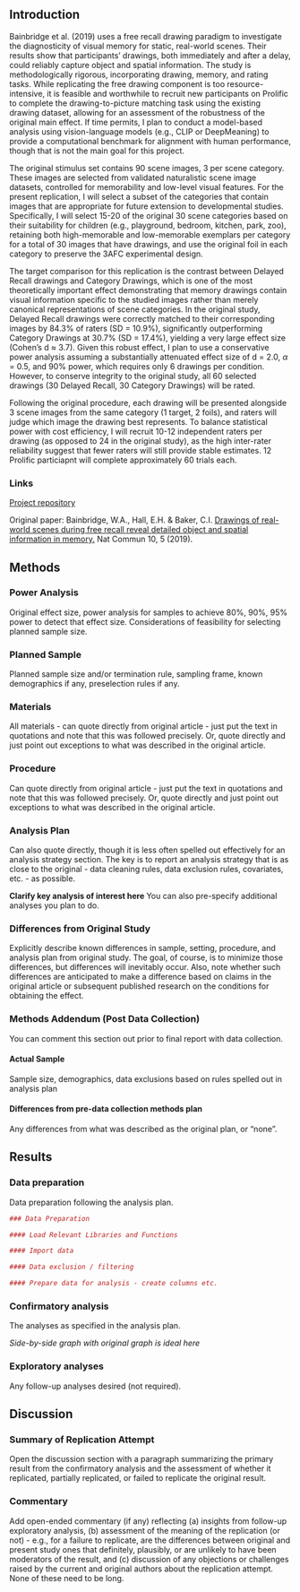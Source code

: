 <!-- uncomment for html renders -->
<!-- ---
title: "Replication of Drawings of real-world scenes during free recall reveal detailed object and spatial information in memory by Bainbridge et al. (2019, Nature Communications)"
author: "Haoyu Du (h6du)"
date: "`r format(Sys.time(), '%B %d, %Y')`"
format:
  html:
    toc: true
    toc_depth: 3
--- -->

## Introduction

Bainbridge et al. (2019) uses a free recall drawing paradigm to investigate the diagnosticity of visual memory for static, real-world scenes. Their results show that participants’ drawings, both immediately and after a delay, could reliably capture object and spatial information.  The study is methodologically rigorous, incorporating drawing, memory, and rating tasks. While replicating the free drawing component is too resource-intensive, it is feasible and worthwhile to recruit new participants on Prolific to complete the drawing-to-picture matching task using the existing drawing dataset, allowing for an assessment of the robustness of the original main effect. If time permits, I plan to conduct a model-based analysis using vision-language models (e.g., CLIP or DeepMeaning) to provide a computational benchmark for alignment with human performance, though that is not the main goal for this project.

The original stimulus set contains 90 scene images, 3 per scene category. These images are selected from validated naturalistic scene image datasets, controlled for memorability and low-level visual features. For the present replication, I will select a subset of the categories that contain images that are appropriate for future extension to developmental studies. Specifically, I will select 15-20 of the original 30 scene categories based on their suitability for children (e.g., playground, bedroom, kitchen, park, zoo), retaining both high-memorable and low-memorable exemplars per category for a total of 30 images that have drawings, and use the original foil in each category to preserve the 3AFC experimental design. 

The target comparison for this replication is the contrast between Delayed Recall drawings and Category Drawings, which is one of the most theoretically important effect demonstrating that memory drawings contain visual information specific to the studied images rather than merely canonical representations of scene categories. In the original study, Delayed Recall drawings were correctly matched to their corresponding images by 84.3% of raters (SD = 10.9%), significantly outperforming Category Drawings at 30.7% (SD = 17.4%), yielding a very large effect size (Cohen's d $\approx$ 3.7). Given this robust effect, I plan to use a conservative power analysis assuming a substantially attenuated effect size of d = 2.0, $\alpha$  = 0.5, and 90% power, which requires only 6 drawings per condition. However, to conserve integrity to the original study, all 60 selected drawings (30 Delayed Recall, 30 Category Drawings) will be rated.

Following the original procedure, each drawing will be presented alongside 3 scene images from the same category (1 target, 2 foils), and raters will judge which image the drawing best represents. To balance statistical power with cost efficiency, I will recruit 10-12 independent raters per drawing (as opposed to 24 in the original study), as the high inter-rater reliability suggest that fewer raters will still provide stable estimates. 12 Prolific particiapnt will complete approximately 60 trials each. 




### Links

[Project repository](https://github.com/haoyudu/bainbridge2019)

Original paper: Bainbridge, W.A., Hall, E.H. & Baker, C.I. [Drawings of real-world scenes during free recall reveal detailed object and spatial information in memory.](https://github.com/haoyudu/bainbridge2019/blob/main/original_paper/bainbridge2019.pdf) Nat Commun 10, 5 (2019). 



## Methods

### Power Analysis

Original effect size, power analysis for samples to achieve 80%, 90%, 95% power to detect that effect size.  Considerations of feasibility for selecting planned sample size.

### Planned Sample

Planned sample size and/or termination rule, sampling frame, known demographics if any, preselection rules if any.

### Materials

All materials - can quote directly from original article - just put the text in quotations and note that this was followed precisely.  Or, quote directly and just point out exceptions to what was described in the original article.

### Procedure	

Can quote directly from original article - just put the text in quotations and note that this was followed precisely.  Or, quote directly and just point out exceptions to what was described in the original article.

### Analysis Plan

Can also quote directly, though it is less often spelled out effectively for an analysis strategy section.  The key is to report an analysis strategy that is as close to the original - data cleaning rules, data exclusion rules, covariates, etc. - as possible.  

**Clarify key analysis of interest here**  You can also pre-specify additional analyses you plan to do.

### Differences from Original Study

Explicitly describe known differences in sample, setting, procedure, and analysis plan from original study.  The goal, of course, is to minimize those differences, but differences will inevitably occur.  Also, note whether such differences are anticipated to make a difference based on claims in the original article or subsequent published research on the conditions for obtaining the effect.

### Methods Addendum (Post Data Collection)

You can comment this section out prior to final report with data collection.

#### Actual Sample
  Sample size, demographics, data exclusions based on rules spelled out in analysis plan

#### Differences from pre-data collection methods plan
  Any differences from what was described as the original plan, or “none”.


## Results


### Data preparation

Data preparation following the analysis plan.
	
```r
### Data Preparation

#### Load Relevant Libraries and Functions

#### Import data

#### Data exclusion / filtering

#### Prepare data for analysis - create columns etc.
```

### Confirmatory analysis

The analyses as specified in the analysis plan.  

*Side-by-side graph with original graph is ideal here*

### Exploratory analyses

Any follow-up analyses desired (not required).  

## Discussion

### Summary of Replication Attempt

Open the discussion section with a paragraph summarizing the primary result from the confirmatory analysis and the assessment of whether it replicated, partially replicated, or failed to replicate the original result.  

### Commentary

Add open-ended commentary (if any) reflecting (a) insights from follow-up exploratory analysis, (b) assessment of the meaning of the replication (or not) - e.g., for a failure to replicate, are the differences between original and present study ones that definitely, plausibly, or are unlikely to have been moderators of the result, and (c) discussion of any objections or challenges raised by the current and original authors about the replication attempt.  None of these need to be long.
